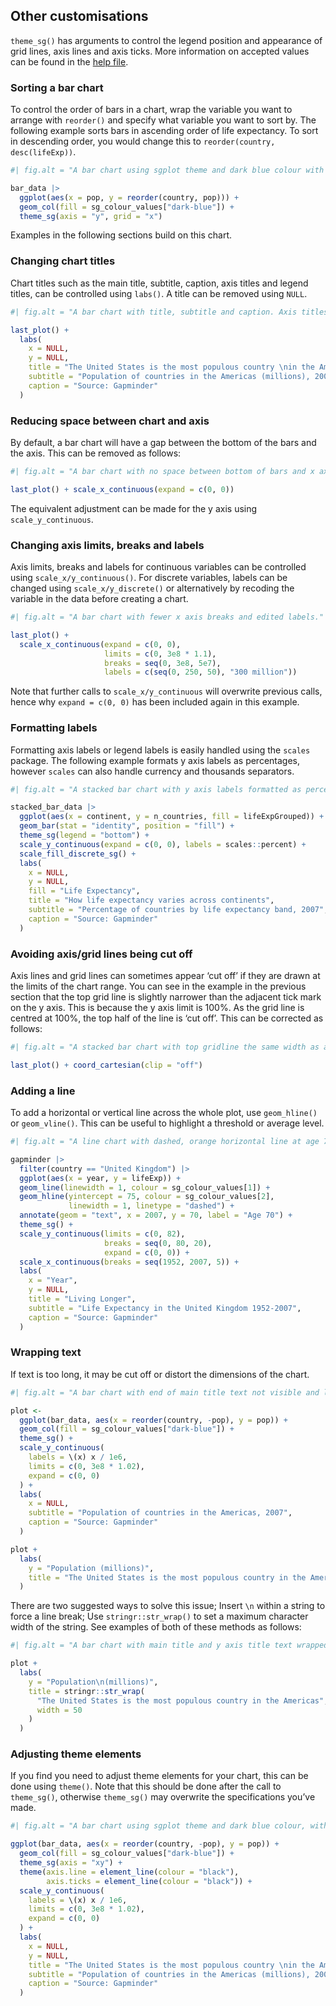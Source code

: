 ## Other customisations

`theme_sg()` has arguments to control the legend position and appearance of grid lines, axis lines and axis ticks. More information on accepted values can be found in the [help file](https://scotgovanalysis.github.io/sgplot/reference/theme_sg.html).

### Sorting a bar chart

To control the order of bars in a chart, wrap the variable you want to arrange with `reorder()` and specify what variable you want to sort by. The following example sorts bars in ascending order of life expectancy. To sort in descending order, you would change this to `reorder(country, desc(lifeExp))`.

```r
#| fig.alt = "A bar chart using sgplot theme and dark blue colour with bars sorted in decreasing order by life expectancy."

bar_data |>
  ggplot(aes(x = pop, y = reorder(country, pop))) +
  geom_col(fill = sg_colour_values["dark-blue"]) +
  theme_sg(axis = "y", grid = "x")
```

Examples in the following sections build on this chart.


### Changing chart titles

Chart titles such as the main title, subtitle, caption, axis titles and legend titles, can be controlled using `labs()`. A title can be removed using `NULL`.

```r
#| fig.alt = "A bar chart with title, subtitle and caption. Axis titles have been removed."

last_plot() +
  labs(
    x = NULL,
    y = NULL,
    title = "The United States is the most populous country \nin the Americas",
    subtitle = "Population of countries in the Americas (millions), 2007",
    caption = "Source: Gapminder"
  )
```


### Reducing space between chart and axis

By default, a bar chart will have a gap between the bottom of the bars and the axis. This can be removed as follows:

```r
#| fig.alt = "A bar chart with no space between bottom of bars and x axis."

last_plot() + scale_x_continuous(expand = c(0, 0))
```

The equivalent adjustment can be made for the y axis using `scale_y_continuous`.


### Changing axis limits, breaks and labels

Axis limits, breaks and labels for continuous variables can be controlled using `scale_x/y_continuous()`. For discrete variables, labels can be changed using `scale_x/y_discrete()` or alternatively by recoding the variable in the data before creating a chart.

```r
#| fig.alt = "A bar chart with fewer x axis breaks and edited labels."

last_plot() +
  scale_x_continuous(expand = c(0, 0),
                     limits = c(0, 3e8 * 1.1),
                     breaks = seq(0, 3e8, 5e7),
                     labels = c(seq(0, 250, 50), "300 million"))
```

Note that further calls to `scale_x/y_continuous` will overwrite previous calls, hence why `expand = c(0, 0)` has been included again in this example.


### Formatting labels

Formatting axis labels or legend labels is easily handled using the `scales` package. The following example formats y axis labels as percentages, however `scales` can also handle currency and thousands separators.

```r
#| fig.alt = "A stacked bar chart with y axis labels formatted as percentages."

stacked_bar_data |>
  ggplot(aes(x = continent, y = n_countries, fill = lifeExpGrouped)) +
  geom_bar(stat = "identity", position = "fill") +
  theme_sg(legend = "bottom") +
  scale_y_continuous(expand = c(0, 0), labels = scales::percent) +
  scale_fill_discrete_sg() +
  labs(
    x = NULL,
    y = NULL,
    fill = "Life Expectancy",
    title = "How life expectancy varies across continents",
    subtitle = "Percentage of countries by life expectancy band, 2007",
    caption = "Source: Gapminder"
  )
```


### Avoiding axis/grid lines being cut off

Axis lines and grid lines can sometimes appear 'cut off' if they are drawn at the limits of the chart range. You can see in the example in the previous section that the top grid line is slightly narrower than the adjacent tick mark on the y axis. This is because the y axis limit is 100%. As the grid line is centred at 100%, the top half of the line is 'cut off'. This can be corrected as follows:

```r
#| fig.alt = "A stacked bar chart with top gridline the same width as adjoining tick mark and other grid lines."

last_plot() + coord_cartesian(clip = "off")
```


### Adding a line

To add a horizontal or vertical line across the whole plot, use `geom_hline()` or `geom_vline()`. This can be useful to highlight a threshold or average level.

```r
#| fig.alt = "A line chart with dashed, orange horizontal line at age 75."

gapminder |>
  filter(country == "United Kingdom") |>
  ggplot(aes(x = year, y = lifeExp)) +
  geom_line(linewidth = 1, colour = sg_colour_values[1]) +
  geom_hline(yintercept = 75, colour = sg_colour_values[2],
             linewidth = 1, linetype = "dashed") +
  annotate(geom = "text", x = 2007, y = 70, label = "Age 70") +
  theme_sg() +
  scale_y_continuous(limits = c(0, 82),
                     breaks = seq(0, 80, 20),
                     expand = c(0, 0)) +
  scale_x_continuous(breaks = seq(1952, 2007, 5)) +
  labs(
    x = "Year",
    y = NULL,
    title = "Living Longer",
    subtitle = "Life Expectancy in the United Kingdom 1952-2007",
    caption = "Source: Gapminder"
  )
```


### Wrapping text

If text is too long, it may be cut off or distort the dimensions of the chart.

```r
#| fig.alt = "A bar chart with end of main title text not visible and long y axis title skewing the dimensions of the chart."

plot <-
  ggplot(bar_data, aes(x = reorder(country, -pop), y = pop)) +
  geom_col(fill = sg_colour_values["dark-blue"]) +
  theme_sg() +
  scale_y_continuous(
    labels = \(x) x / 1e6,
    limits = c(0, 3e8 * 1.02),
    expand = c(0, 0)
  ) +
  labs(
    x = NULL,
    subtitle = "Population of countries in the Americas, 2007",
    caption = "Source: Gapminder"
  )

plot +
  labs(
    y = "Population (millions)",
    title = "The United States is the most populous country in the Americas",
  )
```

There are two suggested ways to solve this issue; Insert `\n` within a string to force a line break; Use `stringr::str_wrap()` to set a maximum character width of the string. See examples of both of these methods as follows:

```r
#| fig.alt = "A bar chart with main title and y axis title text wrapped onto two lines."

plot +
  labs(
    y = "Population\n(millions)",
    title = stringr::str_wrap(
      "The United States is the most populous country in the Americas",
      width = 50
    )
  )
```


### Adjusting theme elements

If you find you need to adjust theme elements for your chart, this can be done using `theme()`. Note that this should be done after the call to `theme_sg()`, otherwise `theme_sg()` may overwrite the specifications you've made.

```r
#| fig.alt = "A bar chart using sgplot theme and dark blue colour, with axis lines and ticks coloured black."

ggplot(bar_data, aes(x = reorder(country, -pop), y = pop)) +
  geom_col(fill = sg_colour_values["dark-blue"]) +
  theme_sg(axis = "xy") +
  theme(axis.line = element_line(colour = "black"),
        axis.ticks = element_line(colour = "black")) +
  scale_y_continuous(
    labels = \(x) x / 1e6,
    limits = c(0, 3e8 * 1.02),
    expand = c(0, 0)
  ) +
  labs(
    x = NULL,
    y = NULL,
    title = "The United States is the most populous country \nin the Americas",
    subtitle = "Population of countries in the Americas (millions), 2007",
    caption = "Source: Gapminder"
  )
```
